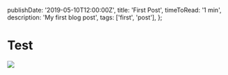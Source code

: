   publishDate: '2019-05-10T12:00:00Z',
  title: 'First Post',
  timeToRead: '1 min',
  description: 'My first blog post',
  tags: ['first', 'post'],
};


# Test

<img src={Image} />
